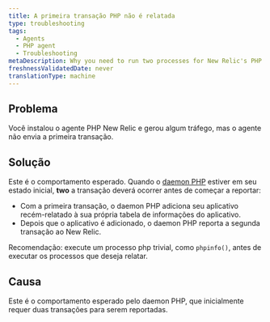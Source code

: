 ```yaml
---
title: A primeira transação PHP não é relatada
type: troubleshooting
tags:
  - Agents
  - PHP agent
  - Troubleshooting
metaDescription: Why you need to run two processes for New Relic's PHP agent to start reporting after initial installation.
freshnessValidatedDate: never
translationType: machine
---
```


## Problema

Você instalou o agente PHP New Relic e gerou algum tráfego, mas o agente não envia a primeira transação.

## Solução

Este é o comportamento esperado. Quando o [daemon PHP](/docs/agents/php-agent/getting-started/new-relic-daemon-processes) estiver em seu estado inicial, <DNT>**two**</DNT> a transação deverá ocorrer antes de começar a reportar:

* Com a primeira transação, o daemon PHP adiciona seu aplicativo recém-relatado à sua própria tabela de informações do aplicativo.
* Depois que o aplicativo é adicionado, o daemon PHP reporta a segunda transação ao New Relic.

Recomendação: execute um processo php trivial, como `phpinfo()`, antes de executar os processos que deseja relatar.

## Causa

Este é o comportamento esperado pelo daemon PHP, que inicialmente requer duas transações para serem reportadas.